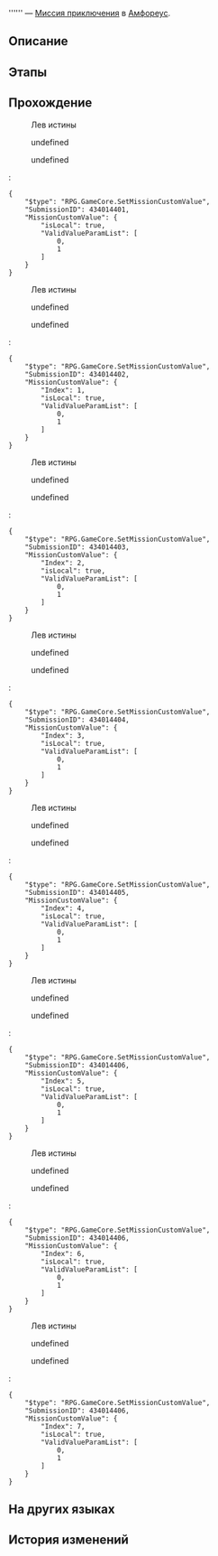 {{Дополнить|Диалоги.}}
{{Миссия Инфобокс
|id              = 4340144
|Название        = 
|Изображение     = Миссия Освоения .png
|Тип             = Миссия приключения
|События         = 
|Глава           = 
|Условия         = Завершена [[Миссия Освоения]] ''[[О ночные звёзды, не оставьте меня во время долгой ночи]]''
|Персонажи       = Аглая; Кастория; Лев истины; Мидей; Первопроходец; Трианна; Трибби; Триннона; Фаенон
|СтартЛокация    = Вечный священный город Охема
|Мир             = Амфореус
|Локации         = Вечный священный город Охема
|Предыдущая      = 
|Следующая       = 
|Награды         = 
}}
'''''' — [[Миссия приключения]] в [[Амфореус]].

==Описание==
{{Описание|<!--официальное описание из Перекрёстка судеб-->}}

==Этапы==


==Прохождение==
{{Дополнить}}


:{{Диалог|Разговор}} Лев истины
<!--Unknown TalkSentence: 434046001-->
<!--Unknown TalkSentence: 434046002-->
:{{Диалог|Стрелка}} undefined
:<!--Unknown TalkSentence: 434046006-->
::{{tx}}
:{{Диалог|Выход}} undefined
:<!--Unknown TalkSentence: 434046005-->
::{{tx}}
:<pre>{
	"$type": "RPG.GameCore.SetMissionCustomValue",
	"SubmissionID": 434014401,
	"MissionCustomValue": {
		"isLocal": true,
		"ValidValueParamList": [
			0,
			1
		]
	}
}</pre>

:{{Диалог|Разговор}} Лев истины
<!--Unknown TalkSentence: 434046101-->
<!--Unknown TalkSentence: 434046102-->
:{{Диалог|Стрелка}} undefined
:<!--Unknown TalkSentence: 434046106-->
::{{tx}}
:{{Диалог|Выход}} undefined
:<!--Unknown TalkSentence: 434046105-->
::{{tx}}
:<pre>{
	"$type": "RPG.GameCore.SetMissionCustomValue",
	"SubmissionID": 434014402,
	"MissionCustomValue": {
		"Index": 1,
		"isLocal": true,
		"ValidValueParamList": [
			0,
			1
		]
	}
}</pre>

:{{Диалог|Разговор}} Лев истины
:{{tx}}
:{{Диалог|Стрелка}} undefined
:<!--Unknown TalkSentence: 434046206-->
::{{tx}}
:{{Диалог|Выход}} undefined
:<!--Unknown TalkSentence: 434046205-->
::{{tx}}
:<pre>{
	"$type": "RPG.GameCore.SetMissionCustomValue",
	"SubmissionID": 434014403,
	"MissionCustomValue": {
		"Index": 2,
		"isLocal": true,
		"ValidValueParamList": [
			0,
			1
		]
	}
}</pre>

:{{Диалог|Разговор}} Лев истины
<!--Unknown TalkSentence: 434046301-->
<!--Unknown TalkSentence: 434046302-->
:{{Диалог|Стрелка}} undefined
:<!--Unknown TalkSentence: 434046306-->
::{{tx}}
:{{Диалог|Выход}} undefined
:<!--Unknown TalkSentence: 434046305-->
::{{tx}}
:<pre>{
	"$type": "RPG.GameCore.SetMissionCustomValue",
	"SubmissionID": 434014404,
	"MissionCustomValue": {
		"Index": 3,
		"isLocal": true,
		"ValidValueParamList": [
			0,
			1
		]
	}
}</pre>

:{{Диалог|Разговор}} Лев истины
<!--Unknown TalkSentence: 434046401-->
<!--Unknown TalkSentence: 434046402-->
:{{Диалог|Стрелка}} undefined
:<!--Unknown TalkSentence: 434046406-->
::{{tx}}
:{{Диалог|Выход}} undefined
:<!--Unknown TalkSentence: 434046405-->
::{{tx}}
:<pre>{
	"$type": "RPG.GameCore.SetMissionCustomValue",
	"SubmissionID": 434014405,
	"MissionCustomValue": {
		"Index": 4,
		"isLocal": true,
		"ValidValueParamList": [
			0,
			1
		]
	}
}</pre>

:{{Диалог|Разговор}} Лев истины
<!--Unknown TalkSentence: 434046501-->
<!--Unknown TalkSentence: 434046502-->
:{{Диалог|Стрелка}} undefined
:<!--Unknown TalkSentence: 434046506-->
::{{tx}}
:{{Диалог|Выход}} undefined
:<!--Unknown TalkSentence: 434046505-->
::{{tx}}
:<pre>{
	"$type": "RPG.GameCore.SetMissionCustomValue",
	"SubmissionID": 434014406,
	"MissionCustomValue": {
		"Index": 5,
		"isLocal": true,
		"ValidValueParamList": [
			0,
			1
		]
	}
}</pre>

:{{Диалог|Разговор}} Лев истины
<!--Unknown TalkSentence: 434046601-->
<!--Unknown TalkSentence: 434046602-->
:{{Диалог|Стрелка}} undefined
:<!--Unknown TalkSentence: 434046606-->
::{{tx}}
:{{Диалог|Выход}} undefined
:<!--Unknown TalkSentence: 434046605-->
::{{tx}}
:<pre>{
	"$type": "RPG.GameCore.SetMissionCustomValue",
	"SubmissionID": 434014406,
	"MissionCustomValue": {
		"Index": 6,
		"isLocal": true,
		"ValidValueParamList": [
			0,
			1
		]
	}
}</pre>

:{{Диалог|Разговор}} Лев истины
<!--Unknown TalkSentence: 434046701-->
<!--Unknown TalkSentence: 434046702-->
:{{Диалог|Стрелка}} undefined
:<!--Unknown TalkSentence: 434046706-->
::{{tx}}
:{{Диалог|Выход}} undefined
:<!--Unknown TalkSentence: 434046705-->
::{{tx}}
:<pre>{
	"$type": "RPG.GameCore.SetMissionCustomValue",
	"SubmissionID": 434014406,
	"MissionCustomValue": {
		"Index": 7,
		"isLocal": true,
		"ValidValueParamList": [
			0,
			1
		]
	}
}</pre>
{{Диалог Конец}}

==На других языках==
{{На других языках
|en   = 
|zhs  = 
|zht  = 
|ja   = 
|ko   = 
|es   = 
|fr   = 
|ru   = 
|th   = 
|vi   = 
|de   = 
|id   = 
|pt   = 
}}

==История изменений==
{{История изменений|3.0}}
